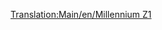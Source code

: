 [[Translation:Main/en/Millennium Z1]]{{en/-}}{{Template:Treni/It
|Image=[[File:en/Millenniumz1.png]]
|Name=Millennium Z1
|Cost=€ 140.624
|Speed=336 km/h (210 mph)
|Weight=170 t (171,5 t)
|Power=10.139 hp (7.353 kW)
|Annual=€ 6.750
|Designed=2005
|Lifespan=20
|Capacity=25 passeggeri (riadattabile)
|Description=Con due macchine potenti, questa [[Main/it/Ferrovia monorotaia|monorotaia]] è perfetta per rotte passeggeri ad alta capacità. Sembra anche molto elegante con una serie di carrozze passeggeri. Quando hai un lungo treno, diciamo più di 8 vagoni, il treno non raggiungerà mai la massima velocità. Combina due set insieme in un unico treno (4 macchine in totale) per raggiungere la massima velocità in piano.
|Real-life=Il Millennium Z1 sembra somigliare al treno ad alta velocità tedesco [http://www.wikipedia.org/wiki/it: Transrapid Transrapid], un ibrido monorotaia/maglev, in quanto entrambe sono unità multiple ad alta velocità destinate principalmente al transito dei passeggeri. Sebbene [[Main/en/Transport Tycoon Deluxe]] sia apparso solo nel 1995, abbastanza stranamente, Transrapid è entrato in uso commerciale, anche se in forma limitata, alla fine del 2004 - piuttosto simile alla data del servizio in gioco, ed era in sviluppo quando Transport Tycoon è apparso per la prima volta. 

[http://www.transrapid.de http://www.transrapid.de]
}}